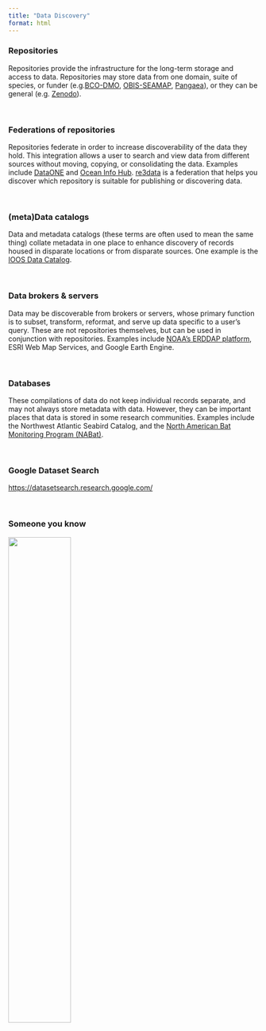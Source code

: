```yaml
---
title: "Data Discovery"
format: html
---
```


### Repositories
  
Repositories provide the infrastructure for the long-term storage and access to data.
Repositories may store data from one domain, suite of species, or funder (e.g.[BCO-DMO](https://www.bco-dmo.org/), [OBIS-SEAMAP](https://seamap.env.duke.edu/), [Pangaea](https://pangaea.de/)), or they can be general (e.g. [Zenodo](https://zenodo.org/)).  

<br> 

### Federations of repositories
  
Repositories federate in order to increase discoverability of the data they hold.  This
integration allows a user to search and view data from different sources without
moving, copying, or consolidating the data.  Examples include [DataONE](https://www.dataone.org/) and [Ocean Info Hub](https://oceaninfohub.org/).  [re3data](https://www.re3data.org/) is a federation that helps you discover which repository is suitable for publishing or discovering data.  

<br> 

### (meta)Data catalogs
  
Data and metadata catalogs (these terms are often used to mean the same thing) collate metadata in one place to enhance discovery of records housed in disparate locations or from disparate sources.  One example is the [IOOS Data Catalog](https://data.ioos.us/).  

<br> 

### Data brokers & servers
  
Data may be discoverable from brokers or servers, whose primary function is to subset, transform, reformat, and serve up data specific to a user's query.  These are not repositories themselves, but can be used in conjunction with repositories.  Examples include [NOAA's ERDDAP platform](https://coastwatch.pfeg.noaa.gov/erddap/index.html), ESRI Web Map Services, and Google Earth Engine.  

<br> 


### Databases
  
These compilations of data do not keep individual records separate, and may not always store metadata with data.  However, they can be important places that data is stored in some research communities.  Examples include the Northwest Atlantic Seabird Catalog, and the [North American Bat Monitoring Program (NABat)](https://www.nabatmonitoring.org/).  

<br> 

### Google Dataset Search  
  
[https://datasetsearch.research.google.com/](https://datasetsearch.research.google.com/)  
  
<br>  

### Someone you know

![](img/zip-exchange.svg){width="50%" fig-alt="Sharing a zip file"}
  


